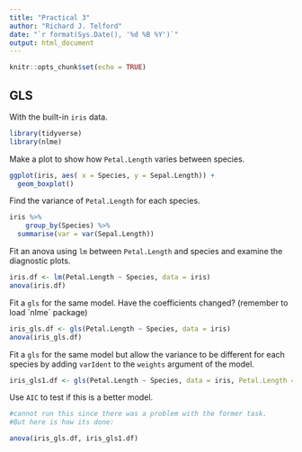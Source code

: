 ```yaml
---
title: "Practical 3"
author: "Richard J. Telford"
date: "`r format(Sys.Date(), '%d %B %Y')`"
output: html_document
---
```


```r
knitr::opts_chunk$set(echo = TRUE)
```
## GLS

With the built-in `iris` data.

```r
library(tidyverse)
library(nlme)
```


Make a plot to show how `Petal.Length` varies between species.

```r
ggplot(iris, aes( x = Species, y = Sepal.Length)) +
  geom_boxplot()
```


Find the variance of `Petal.Length` for each species.

```r
iris %>% 
    group_by(Species) %>% 
  summarise(var = var(Sepal.Length))
```


Fit an anova using `lm` between `Petal.Length` and species and examine the diagnostic plots.

```r
iris.df <- lm(Petal.Length ~ Species, data = iris)
anova(iris.df)

```



Fit a `gls` for the same model. Have the coefficients changed? (remember to load ´nlme´ package)

```r
iris_gls.df <- gls(Petal.Length ~ Species, data = iris)
anova(iris_gls.df)

```


Fit a `gls` for the same model but allow the variance to be different for each species by adding `varIdent` to the `weights` argument of the model. 

```r

iris_gls1.df <- gls(Petal.Length ~ Species, data = iris, Petal.Length = varIdent(form = ~ 1|treat))

```


Use `AIC` to test if this is a better model.

```r
#cannot run this since there was a problem with the former task.
#But here is how its done:

anova(iris_gls.df, iris_gls1.df)


```

